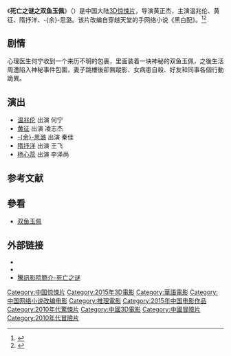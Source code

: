 {{About|2015年電影|網路都會傳說|雙魚玉佩傳說}}
{{电影信息框
| 片名     = 死亡之谜之双鱼玉佩
| 电影原名 = ''{{lang|en|The Mystery of Death}}''
| 图像     = 
| 图像说明 = 
| 导演     = [[黄正杰|黄正杰]]
| 监制     = 王克非、吴若溪
| 制片     = 明秋成
| 编剧     = 黄正杰、施科锋、李众伦、张斌、庞清
| 原著     = 穿越天堂的手《黑白配》
| 主演     = 温兆伦<br>黄征<br>隋抒洋<br>-{余}-思潞
| 配乐     = 
| 摄影     = 缪健辉
| 剪辑     = 
| 制片商   = 华桦传媒<br>乐华娱乐
| 发行商   = 北京乐华圆娱文化传播有限公司
| 上映日期 = {{Film date|2015|2|6|中国大陆}}
| 片长     = 84分钟
| 产地     = {{CHNML}}
| 语言     = 普通话
| 预算     = 
| 票房     = 
| 前集     = 
| 续集     = 
}}
《'''死亡之谜之双鱼玉佩'''》（{{lang-en|''The Mystery of Death''}}）是中国大陆[[3D|3D]][[惊悚片|惊悚片]]，导演黄正杰，主演温兆伦、黄征、隋抒洋、-{余}-思潞。该片改编自穿越天堂的手网络小说《黑白配》。<ref>{{cite news|author=|url=http://ent.sina.com.cn/m/c/2015-02-06/11164284368.shtml|title=《死亡之谜》惊魂上映 解密千古灵异迷局|newspaper=新浪网|accessdate=2015-05-10|date=2015-02-06|archive-date=2017-02-17|archive-url=https://web.archive.org/web/20170217143216/http://ent.sina.com.cn/m/c/2015-02-06/11164284368.shtml|dead-url=no}}</ref><ref>{{cite news |author= |url=http://ent.qq.com/a/20150208/030250.htm#p=1 |title=3D《死亡之谜》上映首日口碑不俗 影迷大呼过瘾 |newspaper=腾讯网 |accessdate=2015-05-10 |date=2015-02-08 |archive-date=2018-11-20 |archive-url=https://web.archive.org/web/20181120034024/http://ent.qq.com/a/20150208/030250.htm#p=1 |dead-url=no }}</ref>

==剧情==
心理医生何宁收到一个来历不明的包裹，里面装着一块神秘的双鱼玉佩，之後生活周遭陷入神秘事件包圍，妻子跳樓後卻無蹤影、女病患自殺、好友和同事各個行動詭異。

== 演出 ==
*[[温兆伦|温兆伦]] 出演 何宁
*[[黄征|黄征]] 出演 凌志杰
*[[余思潞|-{余}-思潞]] 出演 秦佳
*[[隋抒洋|隋抒洋]] 出演 王飞
*[[杨心蕊|杨心蕊]] 出演 李泽尚

==参考文献==
{{reflist}}

==參看==
*[[双鱼玉佩|双鱼玉佩]]

==外部链接==
* {{douban}}
* {{Mtime|216997}}
* [https://v.qq.com/x/cover/6ub8cv49wmnal56/d00160qr2vq.html 騰訊影院簡介-死亡之谜] {{Wayback|url=https://v.qq.com/x/cover/6ub8cv49wmnal56/d00160qr2vq.html |date=20190811103518 }}

{{DEFAULTSORT:Si死亡}}
[[Category:中国惊悚片|Category:中国惊悚片]]
[[Category:2015年3D電影|Category:2015年3D電影]]
[[Category:華語電影|Category:華語電影]]
[[Category:中国网络小说改编电影|Category:中国网络小说改编电影]]
[[Category:推理電影|Category:推理電影]]
[[Category:2015年中国电影作品|Category:2015年中国电影作品]]
[[Category:2010年代驚悚片|Category:2010年代驚悚片]]
[[Category:中國3D電影|Category:中國3D電影]]
[[Category:中國冒險片|Category:中國冒險片]]
[[Category:2010年代冒險片|Category:2010年代冒險片]]